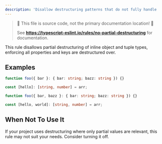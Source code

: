```yaml
---
description: 'Disallow destructuring patterns that do not fully handle all elements of inline object and tuple types.'
---
```



> 🛑 This file is source code, not the primary documentation location! 🛑
>
> See **https://typescript-eslint.io/rules/no-partial-destructuring** for documentation.

This rule disallows partial destructuring of inline object and tuple types, enforcing all properties and keys are destructured over.

## Examples

<Tabs>
<TabItem value="❌ Incorrect">

```ts
function foo({ bar }: { bar: string; bazz: string }) {}

const [hello]: [string, number] = arr;
```

</TabItem>
<TabItem value="✅ Correct">

```ts
function foo({ bar, bazz }: { bar: string; bazz: string }) {}

const [hello, world]: [string, number] = arr;
```

</TabItem>
</Tabs>

## When Not To Use It

If your project uses destructuring where only partial values are relevant, this rule may not suit your needs. Consider turning it off.

